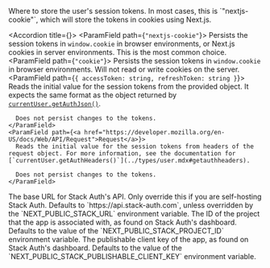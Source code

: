 <ParamField path="tokenStore" type="union" required>
  Where to store the user's session tokens. In most cases, this is `"nextjs-cookie"`, which will store the tokens in cookies using Next.js.

  <Accordion title={<span className="accordion-show-possible-values" />}>
    <ParamField path={`"nextjs-cookie"`}>
      Persists the session tokens in `window.cookie` in browser environments, or Next.js cookies in server environments. This is the most common choice.
    </ParamField>
    <ParamField path={`"cookie"`}>
      Persists the session tokens in `window.cookie` in browser environments. Will not read or write cookies on the server.
    </ParamField>
    <ParamField path={`{ accessToken: string, refreshToken: string }`}>
      Reads the initial value for the session tokens from the provided object. It expects the same format as the object returned by [`currentUser.getAuthJson()`](../types/user.mdx#getauthjson).

      Does not persist changes to the tokens.
    </ParamField>
    <ParamField path={<a href="https://developer.mozilla.org/en-US/docs/Web/API/Request">Request</a>}>
      Reads the initial value for the session tokens from headers of the request object. For more information, see the documentation for [`currentUser.getAuthHeaders()`](../types/user.mdx#getauthheaders).

      Does not persist changes to the tokens.
    </ParamField>
  </Accordion>
</ParamField>
<ParamField path="baseUrl" type="string">
  The base URL for Stack Auth's API. Only override this if you are self-hosting Stack Auth. Defaults to `https://api.stack-auth.com`, unless overridden by the `NEXT_PUBLIC_STACK_URL` environment variable.
</ParamField>
<ParamField path="projectId" type="string">
  The ID of the project that the app is associated with, as found on Stack Auth's dashboard. Defaults to the value of the `NEXT_PUBLIC_STACK_PROJECT_ID` environment variable.
</ParamField>
<ParamField path="publishableClientKey" type="string">
  The publishable client key of the app, as found on Stack Auth's dashboard. Defaults to the value of the `NEXT_PUBLIC_STACK_PUBLISHABLE_CLIENT_KEY` environment variable.
</ParamField>
